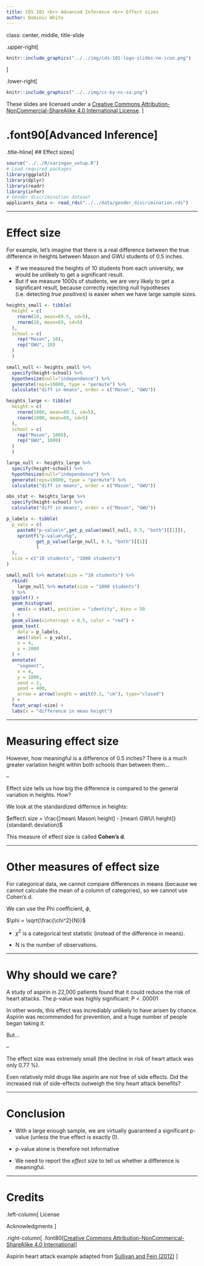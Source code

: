 ```yaml
---
title: CDS 101 <br> Advanced Inference <br> Effect sizes
author: Dominic White
---
```


class: center, middle, title-slide

.upper-right[
```r
knitr::include_graphics("../../img/cds-101-logo-slides-no-icon.png")
```
]

.lower-right[
```r
knitr::include_graphics("../../img/cc-by-nc-sa.png")
```

These slides are licensed under a [Creative Commons Attribution-NonCommercial-ShareAlike 4.0 International License](http://creativecommons.org/licenses/by-nc-sa/4.0/).
]

# .font90[Advanced Inference]
.title-hline[
## Effect sizes
]

```r
source("../../R/xaringan_setup.R")
# Load required packages
library(ggplot2)
library(dplyr)
library(readr)
library(infer)
# Gender discrimination dataset
applicants_data <- read_rds("../../data/gender_discrimination.rds")
```

---

# Effect size

For example, let's imagine that there is a real difference between the true difference in heights between Mason and GWU students of 0.5 inches.

* If we measured the heights of 10 students from each university, we would be unlikely to get a significant result. 
* But if we measure 1000s of students, we are very likely to get a significant result, because correctly rejecting null hypotheses (i.e. detecting *true positives*) is easier when we have large sample sizes.

```r
heights_small <- tibble(
  height = c(
    rnorm(10, mean=69.5, sd=5),
    rnorm(10, mean=69, sd=5)
  ),
  school = c(
    rep("Mason", 10),
    rep("GWU", 10)
  )
  )

small_null <- heights_small %>%
  specify(height~school) %>%
  hypothesize(null="independence") %>%
  generate(reps=10000, type = "permute") %>%
  calculate("diff in means", order = c("Mason", "GWU"))

heights_large <- tibble(
  height = c(
    rnorm(1000, mean=69.5, sd=5),
    rnorm(1000, mean=69, sd=5)
  ),
  school = c(
    rep("Mason", 1000),
    rep("GWU", 1000)
  )
  )

large_null <- heights_large %>%
  specify(height~school) %>%
  hypothesize(null="independence") %>%
  generate(reps=10000, type = "permute") %>%
  calculate("diff in means", order = c("Mason", "GWU"))
```

```r
obs_stat <- heights_large %>%
  specify(height~school) %>%
  calculate("diff in means", order = c("Mason", "GWU"))

p_labels <- tibble( 
  p_vals = c(
    paste0("p-value\n",get_p_value(small_null, 0.5, "both")[[1]]),
    sprintf("p-value\n%g",
           get_p_value(large_null, 0.5, "both")[[1]]
           )
  ),
  size = c("10 students", "1000 students")
)

small_null %>% mutate(size = "10 students") %>%
  rbind(
    large_null %>% mutate(size = "1000 students")
  ) %>%
  ggplot() +
  geom_histogram(
    aes(x = stat), position = "identity", bins = 50
  ) +
  geom_vline(xintercept = 0.5, color = "red") +
  geom_text(
    data = p_labels,
    aes(label = p_vals),
    x = 4,
    y = 2000
  ) +
  annotate(
    "segment",
    x = 4,
    y = 1000,
    xend = 2,
    yend = 400,
    arrow = arrow(length = unit(0.3, "cm"), type="closed")
  ) +
  facet_wrap(~size) +
  labs(x = "difference in mean height")
```


---

# Measuring effect size

However, how meaningful is a difference of 0.5 inches? There is a much greater variation height within both schools than between them...

--

Effect size tells us how big the difference is compared to the general variation in heights. How?

We look at the standardized differnce in heights:

$effect\ size = \frac{[mean\ Mason\ height] - [mean\ GWU\ height]}{standard\ deviation}$

This measure of effect size is called **Cohen's d**.

---

# Other measures of effect size

For categorical data, we cannot compare differences in means (because we cannot calculate the mean of a column of categories), so we cannot use Cohen's d.

We can use the Phi coefficient, $\phi$,

$\phi = \sqrt{\frac{\chi^2}{N}}$

* $\chi^2$ is a categorical test statistic (instead of the difference in means).

* N is the number of observations.

<!-- --- -->

<!-- # An example in R -->

<!-- ```{r} -->
<!-- applicants_data %>% -->
<!--   specify(outcome ~ sex, success = "Promoted") %>% -->
<!--   calculate(stat = "Chisq", order = combine("Male", "Female")) %>% -->
<!--   mutate(Phi = sqrt(stat / nrow(applicants_data))) -->
<!-- ``` -->

<!-- .font70[ -->
<!-- | Effect size | Phi  | -->
<!-- | ----------- | ---- | -->
<!-- | Small       | 0.10 | -->
<!-- | Medium      | 0.30 | -->
<!-- | Large       | 0.50 | -->
<!-- ] -->


---

# Why should we care?

A study of aspirin in 22,000 patients found that it could reduce the risk of heart attacks. The p-value was highly significant: P < .00001

In other words, this effect was incrediably unlikely to have arisen by chance. Aspirin was recommended for prevention, and a huge number of people began taking it.

But...

--

The effect size was extremely small (the decline in risk of heart attack was only 0.77 %).

Even relatively mild drugs like aspirin are not free of side effects. Did the increased risk of side-effects outweigh the tiny heart attack benefits?



---

# Conclusion

* With a large enough sample, we are virtually guaranteed a significant p-value (unless the true effect is exactly 0).

* p-value alone is therefore not informative

* We need to report the *effect size* to tell us whether a difference is meaningful.

---

# Credits

.left-column[
License

Acknowledgments
]

.right-column[
.font80[[Creative Commons Attribution-NonCommerical-ShareAlike 4.0 International](https://creativecommons.org/licenses/by-nc-sa/4.0/)]

Aspirin heart attack example adapted from [Sullivan and Fein (2012)](https://www.ncbi.nlm.nih.gov/pmc/articles/PMC3444174/)
]
